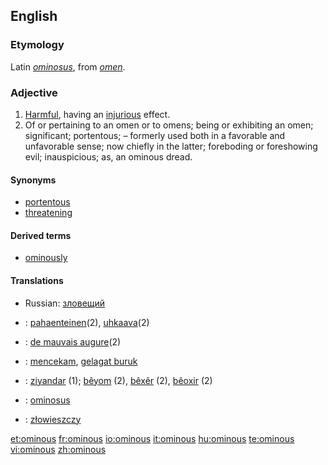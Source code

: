 ==English==

===Etymology===
Latin ''[[ominosus]]'', from ''[[omen]]''.

===Adjective===
{{en-adj}}

# [[Harmful]], having an [[injurious]] effect.
# Of or pertaining to an omen or to omens; being or exhibiting an omen; significant; portentous; – formerly used both in a favorable and unfavorable sense; now chiefly in the latter; foreboding or foreshowing evil; inauspicious; as, an ominous dread.

====Synonyms====
* [[portentous]]
* [[threatening]]

====Derived terms====
* [[ominously]]

====Translations====
{{trans-top|harmful, having an injurious effect}}
{{trans-mid}}
{{trans-bottom}}

{{trans-top|of or pertaining to an omen or to omens; being or exhibiting an omen}}
* Russian: [[зловещий]]
{{trans-mid}}
{{trans-bottom}}

{{checktrans-top}}
* {{ttbc|Finnish}}: [[pahaenteinen]](2), [[uhkaava]](2)
* {{ttbc|French}}: [[de mauvais augure]](2)
* {{ttbc|Indonesian}}: [[cekam|mencekam]], [[gelagat buruk]]
* {{ttbc|Kurdish}}: [[ziyandar]] (1); [[bêyom]] (2), [[bêxêr]] (2), [[bêoxir]] (2)
* {{ttbc|Latin}}: [[ominosus]]
* {{ttbc|Polish}}: [[złowieszczy]]
{{checktrans-bottom}}

[[et:ominous]]
[[fr:ominous]]
[[io:ominous]]
[[it:ominous]]
[[hu:ominous]]
[[te:ominous]]
[[vi:ominous]]
[[zh:ominous]]